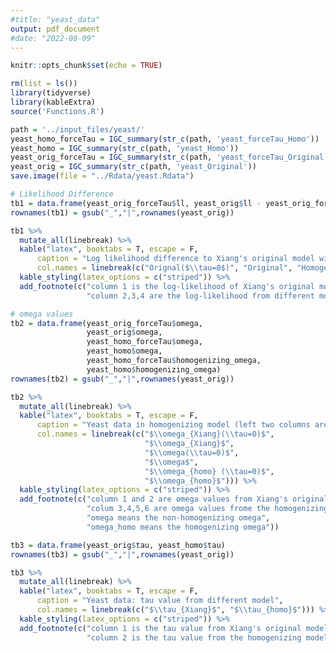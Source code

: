 ```yaml
---
#title: "yeast_data"
output: pdf_document
#date: "2022-08-09"
---
```


```r
knitr::opts_chunk$set(echo = TRUE)
```

```r
rm(list = ls())
library(tidyverse)
library(kableExtra)
source('Functions.R')
```

```r
path = '../input_files/yeast/'
yeast_homo_forceTau = IGC_summary(str_c(path, 'yeast_forceTau_Homo'))
yeast_homo = IGC_summary(str_c(path, 'yeast_Homo'))
yeast_orig_forceTau = IGC_summary(str_c(path, 'yeast_forceTau_Original'))
yeast_orig = IGC_summary(str_c(path, 'yeast_Original'))
save.image(file = "../Rdata/yeast.Rdata")
```

```r
# Likelihood Difference
tb1 = data.frame(yeast_orig_forceTau$ll, yeast_orig$ll - yeast_orig_forceTau$ll, yeast_homo_forceTau$ll - yeast_orig_forceTau$ll, yeast_homo$ll - yeast_orig_forceTau$ll)
rownames(tb1) = gsub("_","|",rownames(yeast_orig))

tb1 %>%
  mutate_all(linebreak) %>%
  kable("latex", booktabs = T, escape = F,
      caption = "Log likelihood difference to Xiang's original model without IGC event",
      col.names = linebreak(c("Orignal($\\tau=0$)", "Original", "Homogenizing($\\tau=0$)", "Homogenizing"))) %>%
  kable_styling(latex_options = c("striped")) %>%
  add_footnote(c("column 1 is the log-likelihood of Xiang's original model when no IGC event",
                 "column 2,3,4 are the log-likelihood from different model minus column 1"))

# omega values
tb2 = data.frame(yeast_orig_forceTau$omega,
                 yeast_orig$omega,
                 yeast_homo_forceTau$omega,
                 yeast_homo$omega,
                 yeast_homo_forceTau$homogenizing_omega,
                 yeast_homo$homogenizing_omega)
rownames(tb2) = gsub("_","|",rownames(yeast_orig))

tb2 %>% 
  mutate_all(linebreak) %>%
  kable("latex", booktabs = T, escape = F,
      caption = "Yeast data in homogenizing model (left two columns are omega value from Xiang's original model)",
      col.names = linebreak(c("$\\omega_{Xiang}(\\tau=0)$",
                              "$\\omega_{Xiang}$",
                              "$\\omega(\\tau=0)$",
                              "$\\omega$",
                              "$\\omega_{homo} (\\tau=0)$",
                              "$\\omega_{homo}$"))) %>%
  kable_styling(latex_options = c("striped")) %>%
  add_footnote(c("column 1 and 2 are omega values from Xiang's original model",
                 "colum 3,4,5,6 are omega values frome the homogenizing model",
                 "omega means the non-homogenizing omega",
                 "omega_homo means the homogenizing omega"))

tb3 = data.frame(yeast_orig$tau, yeast_homo$tau)
rownames(tb3) = gsub("_","|",rownames(yeast_orig))

tb3 %>%
  mutate_all(linebreak) %>%
  kable("latex", booktabs = T, escape = F,
      caption = "Yeast data: tau value from different model",
      col.names = linebreak(c("$\\tau_{Xiang}$", "$\\tau_{homo}$"))) %>%
  kable_styling(latex_options = c("striped")) %>%
  add_footnote(c("column 1 is the tau value from Xiang's original model",
                 "column 2 is the tau value from the homogenizing model"))
```

